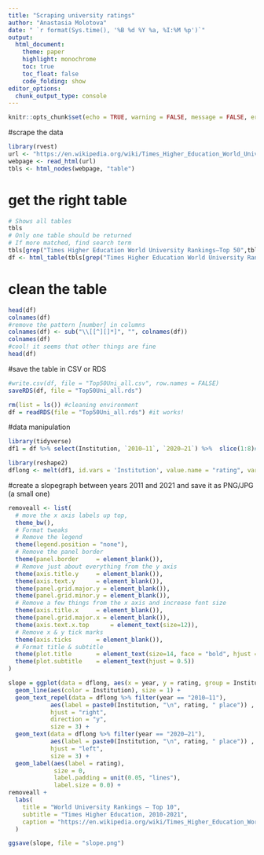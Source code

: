 ---
title: "Scraping university ratings"
author: "Anastasia Molotova"
date: " `r format(Sys.time(), '%B %d %Y %a, %I:%M %p')`"
output: 
  html_document:
    theme: paper
    highlight: monochrome
    toc: true
    toc_float: false
    code_folding: show
editor_options: 
  chunk_output_type: console
---

```{r setup, include=FALSE}
knitr::opts_chunk$set(echo = TRUE, warning = FALSE, message = FALSE, error = FALSE)
```

#scrape the data

```{r}
library(rvest)
url <- "https://en.wikipedia.org/wiki/Times_Higher_Education_World_University_Rankings"
webpage <- read_html(url)
tbls <- html_nodes(webpage, "table")
```

# get the right table

```{r}
# Shows all tables
tbls
# Only one table should be returned
# If more matched, find search term
tbls[grep("Times Higher Education World University Rankings—Top 50",tbls,ignore.case = T)]
df <- html_table(tbls[grep("Times Higher Education World University Rankings—Top 50",tbls,ignore.case = T)],fill = T)[[1]]
```

# clean the table

```{r}
head(df)
colnames(df)
#remove the pattern [number] in columns
colnames(df) <- sub("\\[[^][]*]", "", colnames(df))
colnames(df)
#cool! it seems that other things are fine
head(df)
```

#save the table in CSV or RDS

```{r}
#write.csv(df, file = "Top50Uni_all.csv", row.names = FALSE)
saveRDS(df, file = "Top50Uni_all.rds")
```

```{r}
rm(list = ls()) #cleaning environment
df = readRDS(file = "Top50Uni_all.rds") #it works!
```

#data manipulation

```{r}
library(tidyverse)
df1 = df %>% select(Institution, `2010–11`, `2020–21`) %>%  slice(1:8)#I took top-5 by 2021 year, let's see where these universities were 10 years ago

library(reshape2)
dflong <- melt(df1, id.vars = 'Institution', value.name = "rating", variable.name = "year")
```

#create a slopegraph between years 2011 and 2021 and save it as PNG/JPG (a small one)

```{r}
removeall <- list(  
  # move the x axis labels up top,
  theme_bw(),
  # Format tweaks
  # Remove the legend
  theme(legend.position = "none"),
  # Remove the panel border
  theme(panel.border     = element_blank()),
  # Remove just about everything from the y axis
  theme(axis.title.y     = element_blank()),
  theme(axis.text.y      = element_blank()),
  theme(panel.grid.major.y = element_blank()),
  theme(panel.grid.minor.y = element_blank()),
  # Remove a few things from the x axis and increase font size
  theme(axis.title.x     = element_blank()),
  theme(panel.grid.major.x = element_blank()),
  theme(axis.text.x.top      = element_text(size=12)),
  # Remove x & y tick marks
  theme(axis.ticks       = element_blank()),
  # Format title & subtitle
  theme(plot.title       = element_text(size=14, face = "bold", hjust = 0.5)),
  theme(plot.subtitle    = element_text(hjust = 0.5))
)
```


```{r}
slope = ggplot(data = dflong, aes(x = year, y = rating, group = Institution)) +
  geom_line(aes(color = Institution), size = 1) +
  geom_text_repel(data = dflong %>% filter(year == "2010–11"), 
            aes(label = paste0(Institution, "\n", rating, " place")) , 
            hjust = "right",
            direction = "y",
            size = 3) +
  geom_text(data = dflong %>% filter(year == "2020–21"), 
            aes(label = paste0(Institution, "\n", rating, " place")) ,
            hjust = "left",
            size = 3) +
  geom_label(aes(label = rating), 
             size = 0, 
             label.padding = unit(0.05, "lines"), 
             label.size = 0.0) +
removeall +
  labs(
    title = "World University Rankings — Top 10",
    subtitle = "Times Higher Education, 2010-2021",
    caption = "https://en.wikipedia.org/wiki/Times_Higher_Education_World_University_Rankings"
  )

ggsave(slope, file = "slope.png")
```
